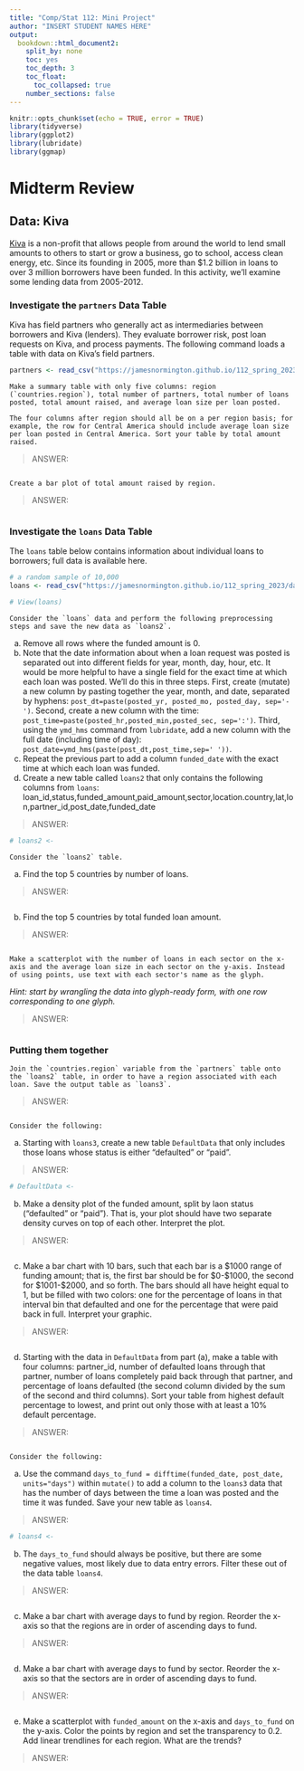 ```yaml
---
title: "Comp/Stat 112: Mini Project"
author: "INSERT STUDENT NAMES HERE"
output:
  bookdown::html_document2:
    split_by: none
    toc: yes
    toc_depth: 3
    toc_float:
      toc_collapsed: true
    number_sections: false
---
```


```r
knitr::opts_chunk$set(echo = TRUE, error = TRUE)
library(tidyverse)
library(ggplot2)
library(lubridate)
library(ggmap)
```

# Midterm Review
## Data: Kiva {-}

[Kiva](https://www.kiva.org/) is a non-profit that allows people from around the world to lend small amounts to others to start or grow a business, go to school, access clean energy, etc. Since its founding in 2005, more than $1.2 billion in loans to over 3 million borrowers have been funded. In this activity, we'll examine some lending data from 2005-2012. 

### Investigate the `partners` Data Table {-}

Kiva has field partners who generally act as intermediaries between borrowers and Kiva (lenders). They evaluate borrower risk, post loan requests on Kiva, and process payments. The following command loads a table with data on Kiva's field partners.


```r
partners <- read_csv("https://jamesnormington.github.io/112_spring_2023/data/kiva_partners2.csv")
```


```exercise
Make a summary table with only five columns: region (`countries.region`), total number of partners, total number of loans posted, total amount raised, and average loan size per loan posted. 

The four columns after region should all be on a per region basis; for example, the row for Central America should include average loan size per loan posted in Central America. Sort your table by total amount raised.

```

> ANSWER: 

```r

```

```exercise
Create a bar plot of total amount raised by region.
```

> ANSWER: 

```r

```

### Investigate the `loans` Data Table {-}

The `loans` table below contains information about individual loans to borrowers; full data is available here.


```r
# a random sample of 10,000
loans <- read_csv("https://jamesnormington.github.io/112_spring_2023/data/kiva_loans_small.csv")
```

```r
# View(loans)
```


```exercise
Consider the `loans` data and perform the following preprocessing steps and save the new data as `loans2`.
```

a. Remove all rows where the funded amount is 0.   
b. Note that the date information about when a loan request was posted is separated out into different fields for year, month, day, hour, etc. It would be more helpful to have a single field for the exact time at which each loan was posted. We'll do this in three steps. First, create (mutate) a new column by pasting together the year, month, and date, separated by hyphens: `post_dt=paste(posted_yr, posted_mo, posted_day, sep='-')`. Second, create a new column with the time: `post_time=paste(posted_hr,posted_min,posted_sec, sep=':')`. Third, using the `ymd_hms` command from `lubridate`, add a new column with the full date (including time of day):  
`post_date=ymd_hms(paste(post_dt,post_time,sep=' '))`.   
c. Repeat the previous part to add a column `funded_date` with the exact time at which each loan was funded.   
d. Create a new table called `loans2` that only contains the following columns from `loans`: loan_id,status,funded_amount,paid_amount,sector,location.country,lat,lon,partner_id,post_date,funded_date   

> ANSWER: 

```r
# loans2 <-  
```

```exercise
Consider the `loans2` table. 
```

a. Find the top 5 countries by number of loans. 

> ANSWER: 

```r

```

b. Find the top 5 countries by total funded loan amount.   

> ANSWER: 

```r

```



```exercise
Make a scatterplot with the number of loans in each sector on the x-axis and the average loan size in each sector on the y-axis. Instead of using points, use text with each sector's name as the glyph.
```

*Hint: start by wrangling the data into glyph-ready form, with one row corresponding to one glyph.*   

> ANSWER: 

```r

```

### Putting them together {-}

```exercise
Join the `countries.region` variable from the `partners` table onto the `loans2` table, in order to have a region associated with each loan. Save the output table as `loans3`.  

```

> ANSWER: 

```r

```

```exercise
Consider the following:
```

a. Starting with `loans3`, create a new table `DefaultData` that only includes those loans whose status is either "defaulted" or "paid". 

> ANSWER: 

```r
# DefaultData <-


```

b. Make a density plot of the funded amount, split by laon status ("defaulted" or "paid"). That is, your plot should have two separate density curves on top of each other. Interpret the plot.   

> ANSWER: 

```r

```

c. Make a bar chart with 10 bars, such that each bar is a $1000 range of funding amount; that is, the first bar should be for $0-$1000, the second for $1001-$2000, and so forth. The bars should all have height equal to 1, but be filled with two colors: one for the percentage of loans in that interval bin that defaulted and one for the percentage that were paid back in full. Interpret your graphic.

> ANSWER: 

```r

```

d. Starting with the data in `DefaultData` from part (a), make a table with four columns: partner_id, number of defaulted loans through that partner, number of loans completely paid back through that partner, and percentage of loans defaulted (the second column divided by the sum of the second and third columns). Sort your table from highest default percentage to lowest, and print out only those with at least a 10% default percentage.   

> ANSWER: 

```r

```


```exercise
Consider the following:
```

a. Use the command `days_to_fund = difftime(funded_date, post_date, units="days")` within `mutate()` to add a column to the `loans3` data that has the number of days between the time a loan was posted and the time it was funded. Save your new table as `loans4`. 

> ANSWER: 

```r
# loans4 <- 

```

b. The `days_to_fund` should always be positive, but there are some negative values, most likely due to data entry errors. Filter these out of the data table `loans4`.   

> ANSWER: 

```r

```

c. Make a bar chart with average days to fund by region. Reorder the x-axis so that the regions are in order of ascending days to fund. 

> ANSWER: 

```r

```

d. Make a bar chart with average days to fund by sector. Reorder the x-axis so that the sectors are in order of ascending days to fund.  

> ANSWER: 

```r

```

e. Make a scatterplot with `funded_amount` on the x-axis and `days_to_fund` on the y-axis. Color the points by region and set the transparency to 0.2. Add linear trendlines for each region. What are the trends? 

> ANSWER: 

```r

```


